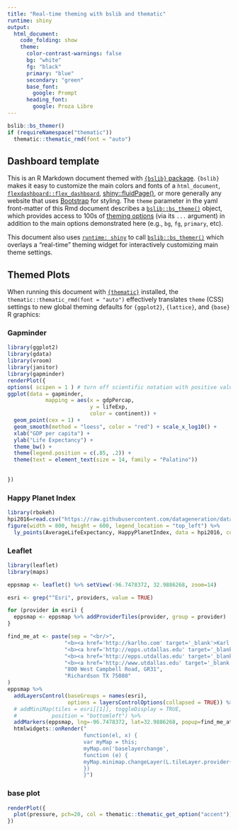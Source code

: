 ```yaml
---
title: "Real-time theming with bslib and thematic"
runtime: shiny
output: 
  html_document:
    code_folding: show
    theme:
      color-contrast-warnings: false
      bg: "white"
      fg: "black"
      primary: "blue"
      secondary: "green"
      base_font:
        google: Prompt
      heading_font:
        google: Proza Libre
---
```


```r
bslib::bs_themer()
if (requireNamespace("thematic")) 
  thematic::thematic_rmd(font = "auto")
```

## Dashboard template

This is an R Markdown document themed with [`{bslib}` package](https://rstudio.github.io/bslib/). `{bslib}` makes it easy to customize the main colors and fonts of a `html_document`, [`flexdashboard::flex_dashboard`](https://flexdashboard-pkg.netlify.app/articles/articles/theme.html), [shiny::fluidPage()](https://shiny.rstudio.com/reference/shiny/latest/fluidPage.html), or more generally any website that uses [Bootstrap](https://getbootstrap.com/) for styling. The `theme` parameter in the yaml front-matter of this Rmd document describes a [`bslib::bs_theme()`](https://rstudio.github.io/bslib/reference/bs_theme.html) object, which provides access to 100s of [theming options](https://rstudio.github.io/bslib/articles/bs4-variables.html) (via its `...` argument) in addition to the main options demonstrated here (e.g., `bg`, `fg`, `primary`, etc).

This document also uses [`runtime: shiny`](https://shiny.rstudio.com/articles/interactive-docs.html) to call [`bslib::bs_themer()`](https://rstudio.github.io/bslib/reference/run_with_themer.html) which overlays a "real-time" theming widget for interactively customizing main theme settings.

## Themed Plots {.tabset .tabset-pills}

When running this document with [`{thematic}`](https://rstudio.github.io/thematic/) installed, the `thematic::thematic_rmd(font = "auto")` effectively translates `theme` (CSS) settings to new global theming defaults for `{ggplot2}`, `{lattice}`, and `{base}` R graphics:

### Gapminder

```r
library(ggplot2)
library(gdata)
library(vroom)
library(janitor)
library(gapminder)
renderPlot({
options( scipen = 1 ) # turn off scientific notation with positive value
ggplot(data = gapminder,
            mapping = aes(x = gdpPercap,
                          y = lifeExp, 
                          color = continent)) + 
  geom_point(cex = 1) +
  geom_smooth(method = "loess", color = "red") + scale_x_log10() + 
  xlab("GDP per capita") +
  ylab("Life Expectancy") +
  theme_bw() +
  theme(legend.position = c(.85, .2)) +
  theme(text = element_text(size = 14, family = "Palatino"))
  
  
})
```

### Happy Planet Index

```r
library(rbokeh)
hpi2016=read.csv("https://raw.githubusercontent.com/datageneration/datavisualization/master/data/hpi2016.csv")
figure(width = 800, height = 600, legend_location = "top_left") %>%
  ly_points(AverageLifeExpectancy, HappyPlanetIndex, data = hpi2016, color = Region, glyph = Region, size = 5, hover = list(Region, GDPPC))

```

### Leaflet

```r
library(leaflet)
library(maps)

eppsmap <- leaflet() %>% setView(-96.7478372, 32.9886268, zoom=14)

esri <- grep("^Esri", providers, value = TRUE)

for (provider in esri) {
  eppsmap <- eppsmap %>% addProviderTiles(provider, group = provider)
}

find_me_at <- paste(sep = "<br/>",
                  "<b><a href='http://karlho.com' target='_blank'>Karl Ho </a></b>",
                  "<b><a href='http://epps.utdallas.edu' target='_blank'>School of Economic, </a></b>",
                  "<b><a href='http://epps.utdallas.edu' target='_blank'>Political and Policy Sciences</a></b>",
                  "<b><a href='http://www.utdallas.edu' target='_blank'>University of Texsa at Dallas</a></b>",
                  "800 West Campbell Road, GR31",
                  "Richardson TX 75080"
)
eppsmap %>%
  addLayersControl(baseGroups = names(esri),
                   options = layersControlOptions(collapsed = TRUE)) %>%
  # addMiniMap(tiles = esri[[1]], toggleDisplay = TRUE,
  #           position = "bottomleft") %>%
  addMarkers(eppsmap, lng=-96.7478372, lat=32.9886268, popup=find_me_at)  %>%
  htmlwidgets::onRender("
                        function(el, x) {
                        var myMap = this;
                        myMap.on('baselayerchange',
                        function (e) {
                        myMap.minimap.changeLayer(L.tileLayer.provider(e.name));
                        })
                        }")
```

### base plot

```r
renderPlot({
  plot(pressure, pch=20, col = thematic::thematic_get_option("accent"))
})
```
